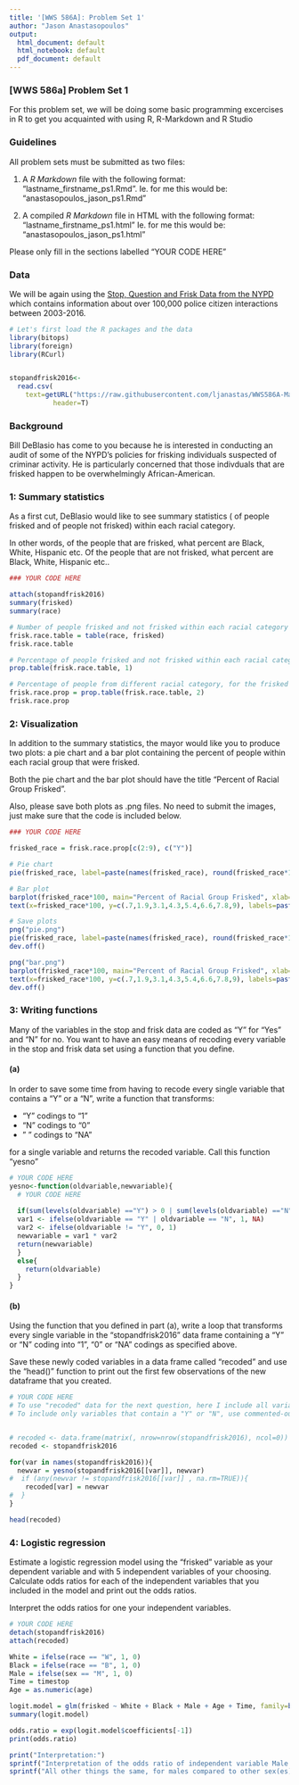 ```yaml
---
title: '[WWS 586A]: Problem Set 1'
author: "Jason Anastasopoulos"
output:
  html_document: default
  html_notebook: default
  pdf_document: default
---
```


### [WWS 586a] Problem Set 1

For this problem set, we will be doing some basic programming excercises in R to get you acquainted with using R, R-Markdown and R Studio

### Guidelines

All problem sets must be submitted as two files:

1. A *R Markdown* file with the following format: "lastname_firstname_ps1.Rmd". Ie. for me this would be: "anastasopoulos_jason_ps1.Rmd"

2. A compiled *R Markdown* file in HTML with the following format: "lastname_firstname_ps1.html" Ie. for me this would be: "anastasopoulos_jason_ps1.html"

Please only fill in the sections labelled "YOUR CODE HERE"
  
### Data

We will be again using the [Stop, Question and Frisk Data from the NYPD](https://www1.nyc.gov/site/nypd/stats/reports-analysis/stopfrisk.page) which contains information about over 100,000 police citizen interactions between 2003-2016.

```r
# Let's first load the R packages and the data
library(bitops)
library(foreign)
library(RCurl)


stopandfrisk2016<-
  read.csv(
    text=getURL("https://raw.githubusercontent.com/ljanastas/WWS586A-Machine-Learning-Policy-Analysis/master/Data/stop-and-frisk2016.csv"),  
           header=T)

```
### Background

Bill DeBlasio has come to you because he is interested in conducting an audit of some of the NYPD's policies for frisking individuals suspected of criminar activity. He is particularly concerned that those indivduals that are frisked happen to be overwhelmingly African-American. 


### 1: Summary statistics

As a first cut, DeBlasio would like to see summary statistics ($%$ of people frisked and $%$ of people not frisked) within each racial category.

In other words, of the people that are frisked, what percent are Black, White, Hispanic etc. Of the people that are not frisked, what percent are Black, White, Hispanic etc..

```r
### YOUR CODE HERE

attach(stopandfrisk2016)
summary(frisked)
summary(race)

# Number of people frisked and not frisked within each racial category
frisk.race.table = table(race, frisked)
frisk.race.table

# Percentage of people frisked and not frisked within each racial category 
prop.table(frisk.race.table, 1)

# Percentage of people from different racial category, for the frisked group and non-frisked group, respectively
frisk.race.prop = prop.table(frisk.race.table, 2)
frisk.race.prop

```


### 2: Visualization

In addition to the summary statistics, the mayor would like you to produce two plots: a pie chart and a bar plot containing the percent of people within each racial group that were frisked. 

Both the pie chart and the bar plot should have the title "Percent of Racial Group Frisked".

Also, please save both plots as .png files. No need to submit the images, just make sure that the code is included below.

```r
### YOUR CODE HERE

frisked_race = frisk.race.prop[c(2:9), c("Y")]

# Pie chart
pie(frisked_race, label=paste(names(frisked_race), round(frisked_race*100,2), "%"), main="Percent of Racial Group Frisked")

# Bar plot
barplot(frisked_race*100, main="Percent of Racial Group Frisked", xlab="Percentage %", ylab="Racial group", xlim = c(0, 65), horiz=T, las=1)
text(x=frisked_race*100, y=c(.7,1.9,3.1,4.3,5.4,6.6,7.8,9), labels=paste(round(frisked_race*100,2), "%"), pos=4)

# Save plots
png("pie.png")
pie(frisked_race, label=paste(names(frisked_race), round(frisked_race*100,2), "%"), main="Percent of Racial Group Frisked")
dev.off()

png("bar.png")
barplot(frisked_race*100, main="Percent of Racial Group Frisked", xlab="Percentage %", ylab="Racial group", xlim = c(0, 65), horiz=T, las=1)
text(x=frisked_race*100, y=c(.7,1.9,3.1,4.3,5.4,6.6,7.8,9), labels=paste(round(frisked_race*100,2), "%"), pos=4)
dev.off()

```


### 3: Writing functions

Many of the variables in the stop and frisk data are coded as "Y" for "Yes" and "N" for no. You want to have an easy means of recoding every variable in the stop and frisk data set using a function that you define. 

#### (a) 
In order to save some time from having to recode every single variable that contains a "Y" or a "N", write a function that transforms:

* "Y" codings to "1"
* "N" codings to "0"
* " " codings to "NA"

for a single variable and returns the recoded variable. Call this function "yesno"

```r
# YOUR CODE HERE 
yesno<-function(oldvariable,newvariable){
  # YOUR CODE HERE 
  
  if(sum(levels(oldvariable) =="Y") > 0 | sum(levels(oldvariable) =="N") > 0){
  var1 <- ifelse(oldvariable == "Y" | oldvariable == "N", 1, NA)
  var2 <- ifelse(oldvariable != "Y", 0, 1)
  newvariable = var1 * var2
  return(newvariable)
  }
  else{
    return(oldvariable)
  }
}


```


#### (b) 

Using the function that you defined in part (a), write a loop that transforms every single variable in the "stopandfrisk2016" data frame containing a "Y" or "N" coding into "1", "0" or "NA" codings as specified above. 

Save these newly coded variables in a data frame called "recoded" and use the "head()" function to print out the first few observations of the new dataframe that you created.

```r
# YOUR CODE HERE
# To use "recoded" data for the next question, here I include all variables in "recoded", and recode "Y""N"" " into "1""0""NA"
# To include only variables that contain a "Y" or "N", use commented-out codes.


# recoded <- data.frame(matrix(, nrow=nrow(stopandfrisk2016), ncol=0))
recoded <- stopandfrisk2016

for(var in names(stopandfrisk2016)){
  newvar = yesno(stopandfrisk2016[[var]], newvar)
#  if (any(newvar != stopandfrisk2016[[var]] , na.rm=TRUE)){
    recoded[var] = newvar
#  }
}

head(recoded)

```

### 4: Logistic regression

Estimate a logistic regression model using the "frisked" variable as your dependent variable and with 5 independent variables of your choosing. Calculate odds ratios for each of the independent variables that you included in the model and print out the odds ratios. 

Interpret the odds ratios for one your independent variables.


```r
# YOUR CODE HERE
detach(stopandfrisk2016)
attach(recoded)

White = ifelse(race == "W", 1, 0)
Black = ifelse(race == "B", 1, 0)
Male = ifelse(sex == "M", 1, 0)
Time = timestop
Age = as.numeric(age)

logit.model = glm(frisked ~ White + Black + Male + Age + Time, family=binomial(link="logit"))
summary(logit.model)

odds.ratio = exp(logit.model$coefficients[-1])
print(odds.ratio)

print("Interpretation:")
sprintf("Interpretation of the odds ratio of independent variable Male is that: all other things the same, for being a male rather than not, the odds of getting frisked amplify by a factor of %.2f", odds.ratio["Male"])
sprintf("All other things the same, for males compared to other sex(es), the ratio of the probability of getting frisked to the probability of not getting frisked increases by %.2f%%", (odds.ratio["Male"]-1)*100)

```




